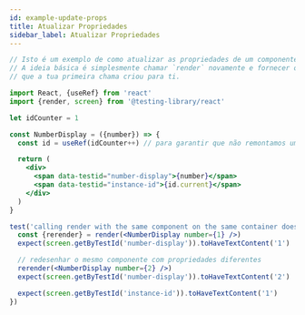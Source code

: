 ```yaml
---
id: example-update-props
title: Atualizar Propriedades
sidebar_label: Atualizar Propriedades
---
```


```jsx
// Isto é um exemplo de como atualizar as propriedades de um componente desenhado.
// A ideia básica é simplesmente chamar `render` novamente e fornecer o mesmo contentor
// que a tua primeira chama criou para ti.

import React, {useRef} from 'react'
import {render, screen} from '@testing-library/react'

let idCounter = 1

const NumberDisplay = ({number}) => {
  const id = useRef(idCounter++) // para garantir que não remontamos um instância diferente

  return (
    <div>
      <span data-testid="number-display">{number}</span>
      <span data-testid="instance-id">{id.current}</span>
    </div>
  )
}

test('calling render with the same component on the same container does not remount', () => {
  const {rerender} = render(<NumberDisplay number={1} />)
  expect(screen.getByTestId('number-display')).toHaveTextContent('1')

  // redesenhar o mesmo componente com propriedades diferentes
  rerender(<NumberDisplay number={2} />)
  expect(screen.getByTestId('number-display')).toHaveTextContent('2')

  expect(screen.getByTestId('instance-id')).toHaveTextContent('1')
})
```
